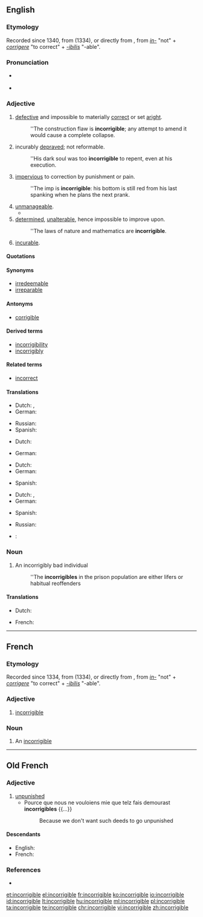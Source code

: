 ==English==

===Etymology===
Recorded since 1340, from {{etyl|fro|en}} {{term|incorrigible|lang=fro}} (1334), or directly from {{etyl|la|en}} {{term|incorrigibilis|lang=la||not to be corrected}}, from ''[[in-]]'' "not" + ''[[corrigere]]'' "to correct" + ''[[-ibilis]]'' "-able".

===Pronunciation===
* {{a|UK}} {{IPA|/ɪnˈkɒrɨdʒɨb(ə)l/}}
* {{a|US}} {{IPA|/ɪnˈkɔɹɨdʒɨb(ə)l/}}

===Adjective===
{{en-adj|-}}

# [[defective]] and impossible to materially [[correct]] or set [[aright]].
#: ''The construction flaw is '''incorrigible'''; any attempt to amend it would cause a complete collapse.
# incurably [[depraved]]; not reformable.
#: ''His dark soul was too '''incorrigible''' to repent, even at his execution.
# [[impervious]] to correction by punishment or pain.
#: ''The imp is '''incorrigible''': his bottom is still red from his last spanking when he plans the next prank.
# [[unmanageable]].
#* {{quote-news
|year=2006
|date=December 7
|author=Michael White
|title=Breaking up is hard to do, even at the Treasury
|work=the Guardian
|url=http://www.guardian.co.uk/commentisfree/2006/dec/07/politics.economy?INTCMP=SRCH
|page=
|passage=Gordon Brown may have his grumpy, Granita moments, but as a strategist he is an '''incorrigible''' optimist.}}
# [[determined]], [[unalterable]], hence impossible to improve upon.
#: ''The laws of nature and mathematics are '''incorrigible'''.
# {{context|archaic|lang=en}} [[incurable]].

====Quotations====
{{rfquote|lang=en}}

====Synonyms====
* [[irredeemable]]
* [[irreparable]]

====Antonyms====
* [[corrigible]]

====Derived terms====
* [[incorrigibility]]
* [[incorrigibly]]

====Related terms====
* [[incorrect]]

====Translations====
{{trans-top|defective and materially impossible to correct or set aright}}
* Dutch: {{t|nl|onverbeterbaar}}, {{t|nl|onherstelbaar}}
* German: {{t|de|unverbesserbar}}
{{trans-mid}}
* Russian: {{t+|ru|неисправимый|tr=neispravímyj}}
* Spanish: {{t|es|incorregible}}
{{trans-bottom}}

{{trans-top|incurably depraved}}
* Dutch: {{t|nl|onverbeterlijk}}
{{trans-mid}}
* German: {{t|de|unverbesserlich}}
{{trans-bottom}}

{{trans-top|impervious to correction by punishment or pain}}
* Dutch: {{t|nl|onverbeterlijk}}
* German: {{t|de|unverbesserlich}}
{{trans-mid}}
* Spanish: {{t|es|incorregible}}
{{trans-bottom}}

{{trans-see|unmanageable}}

{{trans-top|determined, unalterable}}
* Dutch: {{t|nl|onverbeterbaar}}, {{t|nl|onveranderlijk}}
* German: {{t|de|unverbesserlich}}
{{trans-mid}}
* Spanish: {{t|es|incorregible}}
{{trans-bottom}}

{{trans-top|incurable}}
* Russian: {{t+|ru|неизлечимый|tr=neizlečímyj}}
{{trans-mid}}
{{trans-bottom}}

{{checktrans-top}}
* {{ttbc|fr}}: {{t+|fr|incorrigible}}
{{trans-bottom}}

===Noun===
{{en-noun}}

# An incorrigibly bad individual
#: ''The '''incorrigibles''' in the prison population are either lifers or habitual reoffenders

====Translations====
{{trans-top|an incorrigibly bad individual}}
* Dutch: {{t|nl|onverbeterlijke|m}}
{{trans-mid}}
* French: {{t+|fr|incorrigible|m|f}}
{{trans-bottom}}

----

==French==

===Etymology===
Recorded since 1334, from {{etyl|fro|fr}} {{term|incorrigible|lang=fro}} (1334), or directly from {{etyl|la|fr}} {{term|incorrigibilis|lang=la||not to be corrected}}, from ''[[in-]]'' "not" + ''[[corrigere]]'' "to correct" + ''[[-ibilis]]'' "-able".

===Adjective===
{{fr-adj|mf}}

# [[#English|incorrigible]]

===Noun===
{{fr-noun|m}}

# An [[#English#noun|incorrigible]]

----

==Old French==

===Adjective===
{{head|fro|adjective|g=m|g2=f}}

# [[unpunished]]
#* Pource que nous ne vouloiens mie que telz fais demourast '''incorrigibles''' {{...}}
#*: Because we don't want such deeds to go unpunished

====Descendants====
* English: {{l|en|incorrigible}} {{qualifier|borrowed}}
* French: {{l|fr|incorrigible}}

===References===
* {{R:Godefroy}}

[[et:incorrigible]]
[[el:incorrigible]]
[[fr:incorrigible]]
[[ko:incorrigible]]
[[io:incorrigible]]
[[id:incorrigible]]
[[lt:incorrigible]]
[[hu:incorrigible]]
[[ml:incorrigible]]
[[pl:incorrigible]]
[[ta:incorrigible]]
[[te:incorrigible]]
[[chr:incorrigible]]
[[vi:incorrigible]]
[[zh:incorrigible]]